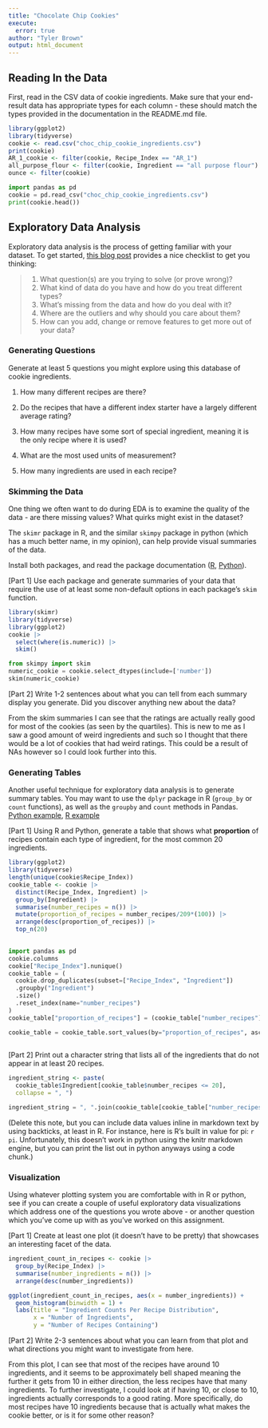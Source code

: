 ```yaml
---
title: "Chocolate Chip Cookies"
execute:
  error: true
author: "Tyler Brown"
output: html_document
---
```


## Reading In the Data

First, read in the CSV data of cookie ingredients. Make sure that your end-result data has appropriate types for each column - these should match the types provided in the documentation in the README.md file.

```r
library(ggplot2)
library(tidyverse)
cookie <- read.csv("choc_chip_cookie_ingredients.csv")
print(cookie)
AR_1_cookie <- filter(cookie, Recipe_Index == "AR_1")
all_purpose_flour <- filter(cookie, Ingredient == "all purpose flour")
ounce <- filter(cookie)
```

```python
import pandas as pd
cookie = pd.read_csv("choc_chip_cookie_ingredients.csv")
print(cookie.head())
```

## Exploratory Data Analysis

Exploratory data analysis is the process of getting familiar with your dataset. To get started, [this blog post](https://www.mrdbourke.com/a-gentle-introduction-to-exploratory-data-analysis/) provides a nice checklist to get you thinking:

> 1.  What question(s) are you trying to solve (or prove wrong)?
> 2.  What kind of data do you have and how do you treat different types?
> 3.  What's missing from the data and how do you deal with it?
> 4.  Where are the outliers and why should you care about them?
> 5.  How can you add, change or remove features to get more out of your data?

### Generating Questions

Generate at least 5 questions you might explore using this database of cookie ingredients.

1.  How many different recipes are there?

2.  Do the recipes that have a different index starter have a largely different average rating?

3.  How many recipes have some sort of special ingredient, meaning it is the only recipe where it is used?

4.  What are the most used units of measurement?

5.  How many ingredients are used in each recipe?

### Skimming the Data

One thing we often want to do during EDA is to examine the quality of the data - are there missing values? What quirks might exist in the dataset?

The `skimr` package in R, and the similar `skimpy` package in python (which has a much better name, in my opinion), can help provide visual summaries of the data.

Install both packages, and read the package documentation ([R](https://cran.r-project.org/web/packages/skimr/vignettes/skimr.html), [Python](https://pypi.org/project/skimpy/)).

\[Part 1\] Use each package and generate summaries of your data that require the use of at least some non-default options in each package's `skim` function.

```r
library(skimr)
library(tidyverse)
library(ggplot2)
cookie |>
  select(where(is.numeric)) |>
  skim()
```

```python
from skimpy import skim
numeric_cookie = cookie.select_dtypes(include=['number'])
skim(numeric_cookie)
```

\[Part 2\] Write 1-2 sentences about what you can tell from each summary display you generate. Did you discover anything new about the data?

From the skim summaries I can see that the ratings are actually really good for most of the cookies (as seen by the quartiles). This is new to me as I saw a good amount of weird ingredients and such so I thought that there would be a lot of cookies that had weird ratings. This could be a result of NAs however so I could look further into this.

### Generating Tables

Another useful technique for exploratory data analysis is to generate summary tables. You may want to use the `dplyr` package in R (`group_by` or `count` functions), as well as the `groupby` and `count` methods in Pandas. [Python example](https://sparkbyexamples.com/pandas/pandas-groupby-count-examples/), [R example](https://dplyr.tidyverse.org/reference/count.html)

\[Part 1\] Using R and Python, generate a table that shows what **proportion** of recipes contain each type of ingredient, for the most common 20 ingredients.
```r
library(ggplot2)
library(tidyverse)
length(unique(cookie$Recipe_Index))
cookie_table <- cookie |>
  distinct(Recipe_Index, Ingredient) |>
  group_by(Ingredient) |>
  summarise(number_recipes = n()) |>
  mutate(proportion_of_recipes = number_recipes/209*(100)) |>
  arrange(desc(proportion_of_recipes)) |>
  top_n(20)
  
```

```python
import pandas as pd
cookie.columns
cookie["Recipe_Index"].nunique()
cookie_table = (
  cookie.drop_duplicates(subset=["Recipe_Index", "Ingredient"])
  .groupby("Ingredient")
  .size()
  .reset_index(name="number_recipes")
)
cookie_table["proportion_of_recipes"] = (cookie_table["number_recipes"] / 209) * 100

cookie_table = cookie_table.sort_values(by="proportion_of_recipes", ascending=False).head(20)
  

```

\[Part 2\] Print out a character string that lists all of the ingredients that do not appear in at least 20 recipes.
```r
ingredient_string <- paste(
  cookie_table$Ingredient[cookie_table$number_recipes <= 20],
  collapse = ", ")
```

```python
ingredient_string = ", ".join(cookie_table[cookie_table["number_recipes"] < 20]["Ingredient"])
```

(Delete this note, but you can include data values inline in markdown text by using backticks, at least in R. For instance, here is R's built in value for pi: `r pi`. Unfortunately, this doesn't work in python using the knitr markdown engine, but you can print the list out in python anyways using a code chunk.)

### Visualization

Using whatever plotting system you are comfortable with in R or python, see if you can create a couple of useful exploratory data visualizations which address one of the questions you wrote above - or another question which you've come up with as you've worked on this assignment.

\[Part 1\] Create at least one plot (it doesn't have to be pretty) that showcases an interesting facet of the data.

```r
ingredient_count_in_recipes <- cookie |>
  group_by(Recipe_Index) |>
  summarise(number_ingredients = n()) |>
  arrange(desc(number_ingredients))

ggplot(ingredient_count_in_recipes, aes(x = number_ingredients)) +
  geom_histogram(binwidth = 1) +
  labs(title = "Ingredient Counts Per Recipe Distribution",
       x = "Number of Ingredients",
       y = "Number of Recipes Containing")
```


\[Part 2\] Write 2-3 sentences about what you can learn from that plot and what directions you might want to investigate from here.

From this plot, I can see that most of the recipes have around 10 ingredients, and it seems to be approximately bell shaped meaning the further it gets from 10 in either direction, the less recipes have that many ingredients. To further investigate, I could look at if having 10, or close to 10, ingredients actually corresponds to a good rating. More specifically, do most recipes have 10 ingredients because that is actually what makes the cookie better, or is it for some other reason?
